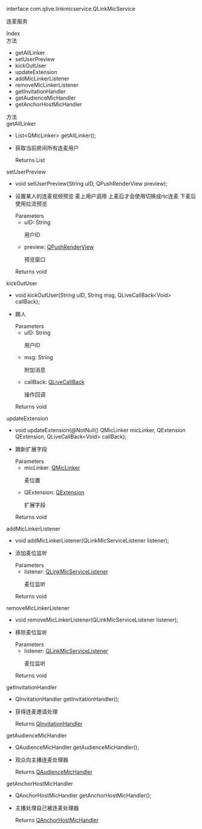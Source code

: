 <link rel="stylesheet" type="text/css" href="https://docs.qnsdk.com/styles/doc-v4-api.css" />
<div class="rtc-doc rtc-doc-page" id="rtc-doc">
<section class="rtc-doc-panel rtc-doc-describe rtc-doc-note">
                <p>interface com.qlive.linkmicservice.QLinkMicService</p>
                <p>连麦服务</p>
</section>
            <div class="rtc-doc-page-wrap">Index</div>
<section class="rtc-doc-panel">
        <div class="rtc-doc-page-title">方法</div>
        <ul class="rtc-doc-catalogue">
                <li><a onClick='document.location.replace(`${document.location.protocol}//${document.location.host}${document.location.pathname}${document.location.search}#getAllLinker`)'>getAllLinker</a></li>
                <li><a onClick='document.location.replace(`${document.location.protocol}//${document.location.host}${document.location.pathname}${document.location.search}#setUserPreview`)'>setUserPreview</a></li>
                <li><a onClick='document.location.replace(`${document.location.protocol}//${document.location.host}${document.location.pathname}${document.location.search}#kickOutUser`)'>kickOutUser</a></li>
                <li><a onClick='document.location.replace(`${document.location.protocol}//${document.location.host}${document.location.pathname}${document.location.search}#updateExtension`)'>updateExtension</a></li>
                <li><a onClick='document.location.replace(`${document.location.protocol}//${document.location.host}${document.location.pathname}${document.location.search}#addMicLinkerListener`)'>addMicLinkerListener</a></li>
                <li><a onClick='document.location.replace(`${document.location.protocol}//${document.location.host}${document.location.pathname}${document.location.search}#removeMicLinkerListener`)'>removeMicLinkerListener</a></li>
                <li><a onClick='document.location.replace(`${document.location.protocol}//${document.location.host}${document.location.pathname}${document.location.search}#getInvitationHandler`)'>getInvitationHandler</a></li>
                <li><a onClick='document.location.replace(`${document.location.protocol}//${document.location.host}${document.location.pathname}${document.location.search}#getAudienceMicHandler`)'>getAudienceMicHandler</a></li>
                <li><a onClick='document.location.replace(`${document.location.protocol}//${document.location.host}${document.location.pathname}${document.location.search}#getAnchorHostMicHandler`)'>getAnchorHostMicHandler</a></li>
        </ul>
</section>
<div class="rtc-doc-page-wrap">方法</div>
<section class="rtc-doc-panel">
<div class="rtc-doc-page-title rtc-doc-antor" id="getAllLinker">getAllLinker</div>
<ul class="rtc-doc-page-container">
        <li class="rtc-doc-sign-signature">
List&lt;QMicLinker&gt; getAllLinker();</li>
    </li>
<li class="rtc-doc-page-description">
    <div class="rtc-doc-desc-wrap">
        <p>获取当前房间所有连麦用户</p>
    </div>
    <div class="rtc-doc-returns-title">Returns <span>List</span></div>
</li>
</ul>
</section>
<section class="rtc-doc-panel">
<div class="rtc-doc-page-title rtc-doc-antor" id="setUserPreview">setUserPreview</div>
<ul class="rtc-doc-page-container">
        <li class="rtc-doc-sign-signature">
void setUserPreview(String uID, QPushRenderView preview);</li>
    </li>
<li class="rtc-doc-page-description">
    <div class="rtc-doc-desc-wrap">
        <p>设置某人的连麦视频预览
 麦上用户调用  上麦后才会使用切换成rtc连麦 下麦后使用拉流预览</p>
    </div>
<div class="rtc-doc-parameters-title">Parameters</div>
<ul class="rtc-doc-parameters">
    <li>
        <div>
            uID: String
        </div>
                <p>用户ID</p>
    </li>
    <li>
        <div>
            preview: <a href='https://developer.qiniu.com/lowcode/api/12082/QPushRenderView'>QPushRenderView</a>
        </div>
                <p>预览窗口</p>
    </li>
</ul>
    <div class="rtc-doc-returns-title">Returns <span>void</span></div>
</li>
</ul>
</section>
<section class="rtc-doc-panel">
<div class="rtc-doc-page-title rtc-doc-antor" id="kickOutUser">kickOutUser</div>
<ul class="rtc-doc-page-container">
        <li class="rtc-doc-sign-signature">
void kickOutUser(String uID, String msg, QLiveCallBack&lt;Void&gt; callBack);</li>
    </li>
<li class="rtc-doc-page-description">
    <div class="rtc-doc-desc-wrap">
        <p>踢人</p>
    </div>
<div class="rtc-doc-parameters-title">Parameters</div>
<ul class="rtc-doc-parameters">
    <li>
        <div>
            uID: String
        </div>
                <p>用户ID</p>
    </li>
    <li>
        <div>
            msg: String
        </div>
                <p>附加消息</p>
    </li>
    <li>
        <div>
            callBack: <a href='https://developer.qiniu.com/lowcode/api/12052/QLiveCallBack'>QLiveCallBack</a>
        </div>
                <p>操作回调</p>
    </li>
</ul>
    <div class="rtc-doc-returns-title">Returns <span>void</span></div>
</li>
</ul>
</section>
<section class="rtc-doc-panel">
<div class="rtc-doc-page-title rtc-doc-antor" id="updateExtension">updateExtension</div>
<ul class="rtc-doc-page-container">
        <li class="rtc-doc-sign-signature">
void updateExtension(@NotNull()
QMicLinker micLinker, QExtension QExtension, QLiveCallBack&lt;Void&gt; callBack);</li>
    </li>
<li class="rtc-doc-page-description">
    <div class="rtc-doc-desc-wrap">
        <p>跟新扩展字段</p>
    </div>
<div class="rtc-doc-parameters-title">Parameters</div>
<ul class="rtc-doc-parameters">
    <li>
        <div>
            micLinker: <a href='https://developer.qiniu.com/lowcode/api/12063/QMicLinker'>QMicLinker</a>
        </div>
                <p>麦位置</p>
    </li>
    <li>
        <div>
            QExtension: <a href='https://developer.qiniu.com/lowcode/api/12059/QExtension'>QExtension</a>
        </div>
                <p>扩展字段</p>
    </li>
</ul>
    <div class="rtc-doc-returns-title">Returns <span>void</span></div>
</li>
</ul>
</section>
<section class="rtc-doc-panel">
<div class="rtc-doc-page-title rtc-doc-antor" id="addMicLinkerListener">addMicLinkerListener</div>
<ul class="rtc-doc-page-container">
        <li class="rtc-doc-sign-signature">
void addMicLinkerListener(QLinkMicServiceListener listener);</li>
    </li>
<li class="rtc-doc-page-description">
    <div class="rtc-doc-desc-wrap">
        <p>添加麦位监听</p>
    </div>
<div class="rtc-doc-parameters-title">Parameters</div>
<ul class="rtc-doc-parameters">
    <li>
        <div>
            listener: <a href='https://developer.qiniu.com/lowcode/api/12086/QLinkMicServiceListener'>QLinkMicServiceListener</a>
        </div>
                <p>麦位监听</p>
    </li>
</ul>
    <div class="rtc-doc-returns-title">Returns <span>void</span></div>
</li>
</ul>
</section>
<section class="rtc-doc-panel">
<div class="rtc-doc-page-title rtc-doc-antor" id="removeMicLinkerListener">removeMicLinkerListener</div>
<ul class="rtc-doc-page-container">
        <li class="rtc-doc-sign-signature">
void removeMicLinkerListener(QLinkMicServiceListener listener);</li>
    </li>
<li class="rtc-doc-page-description">
    <div class="rtc-doc-desc-wrap">
        <p>移除麦位监听</p>
    </div>
<div class="rtc-doc-parameters-title">Parameters</div>
<ul class="rtc-doc-parameters">
    <li>
        <div>
            listener: <a href='https://developer.qiniu.com/lowcode/api/12086/QLinkMicServiceListener'>QLinkMicServiceListener</a>
        </div>
                <p>麦位监听</p>
    </li>
</ul>
    <div class="rtc-doc-returns-title">Returns <span>void</span></div>
</li>
</ul>
</section>
<section class="rtc-doc-panel">
<div class="rtc-doc-page-title rtc-doc-antor" id="getInvitationHandler">getInvitationHandler</div>
<ul class="rtc-doc-page-container">
        <li class="rtc-doc-sign-signature">
QInvitationHandler getInvitationHandler();</li>
    </li>
<li class="rtc-doc-page-description">
    <div class="rtc-doc-desc-wrap">
        <p>获得连麦邀请处理</p>
    </div>
    <div class="rtc-doc-returns-title">Returns <span><a href='https://developer.qiniu.com/lowcode/api/12055/QInvitationHandler'>QInvitationHandler</a></span></div>
</li>
</ul>
</section>
<section class="rtc-doc-panel">
<div class="rtc-doc-page-title rtc-doc-antor" id="getAudienceMicHandler">getAudienceMicHandler</div>
<ul class="rtc-doc-page-container">
        <li class="rtc-doc-sign-signature">
QAudienceMicHandler getAudienceMicHandler();</li>
    </li>
<li class="rtc-doc-page-description">
    <div class="rtc-doc-desc-wrap">
        <p>观众向主播连麦处理器</p>
    </div>
    <div class="rtc-doc-returns-title">Returns <span><a href='https://developer.qiniu.com/lowcode/api/12089/QAudienceMicHandler'>QAudienceMicHandler</a></span></div>
</li>
</ul>
</section>
<section class="rtc-doc-panel">
<div class="rtc-doc-page-title rtc-doc-antor" id="getAnchorHostMicHandler">getAnchorHostMicHandler</div>
<ul class="rtc-doc-page-container">
        <li class="rtc-doc-sign-signature">
QAnchorHostMicHandler getAnchorHostMicHandler();</li>
    </li>
<li class="rtc-doc-page-description">
    <div class="rtc-doc-desc-wrap">
        <p>主播处理自己被连麦处理器</p>
    </div>
    <div class="rtc-doc-returns-title">Returns <span><a href='https://developer.qiniu.com/lowcode/api/12087/QAnchorHostMicHandler'>QAnchorHostMicHandler</a></span></div>
</li>
</ul>
</section>
</div>



